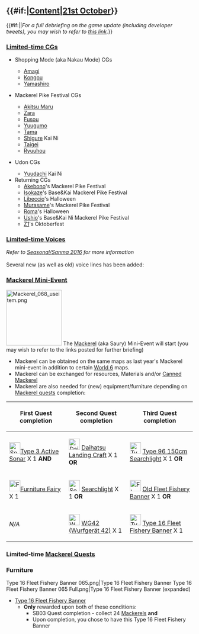 == {{#if:{{{thread|}}}|[[Partials/Updates/2016_October_21st/Content|Content]]|[[Thread:489353|21st October]]}} ==
{{#if:{{{thread|}}}||''For a full debriefing on the game update (including developer tweets), you may wish to refer to [[Partials/Updates/2016_October_21st|this link]].''}}

===[[Seasonal/Sanma 2016#Art|Limited-time CGs]]===
{{SeasonalGallery|slideshow=true|Amagi/Shopping|Kongou/Shopping|Kongou/Kai Ni Shopping|Taigei/Mackerel|Yamashiro/Shopping|Akitsu Maru/Mackerel Pike Festival|Zara/Mackerel Pike Festival|Fusou/Mackerel Pike Festival|Yuugumo/Mackerel Pike Festival|Tama/Mackerel Pike Festival|Shigure/Kai Ni Mackerel Pike Festival|Taigei/Mackerel Pike Festival|Ryuuhou/Mackerel Pike Festival|Yuudachi/Kai Ni Udon}}
{{SeasonalGallery|slideshow=true|Akebono/Mackerel Pike Festival|Isokaze/Mackerel Pike Festival|Isokaze/Kai Mackerel Pike Festival|Libeccio/Halloween|Murasame/Mackerel Pike Festival|Roma/Halloween|Ushio/Mackerel Pike Festival|Ushio/Kai Ni Mackerel Pike Festival|Z1/Oktoberfest}}
*{{new}} Shopping Mode (aka Nakau Mode) CGs
**[[Amagi]]
**[[Kongou]]
**[[Yamashiro]]
*{{new}} Mackerel Pike Festival CGs
**[[Akitsu Maru]]
**[[Zara]]
**[[Fusou]]
**[[Yuugumo]]
**[[Tama]]
**[[Shigure]] Kai Ni
**[[Taigei]]
**[[Ryuuhou]]
*{{new}} Udon CGs
** [[Yuudachi]] Kai Ni
* Returning CGs
** [[Akebono]]'s Mackerel Pike Festival
** [[Isokaze]]'s Base&Kai Mackerel Pike Festival
** [[Libeccio]]'s Halloween
** [[Murasame]]'s Mackerel Pike Festival
** [[Roma]]'s Halloween
** [[Ushio]]'s Base&Kai Ni Mackerel Pike Festival
** [[Z1]]'s Oktoberfest
{{clear}}

===[[Seasonal/Sanma 2016#Voices|Limited-time Voices]]===
'' Refer to [[Seasonal/Sanma 2016]] for more information''<br><br>
Several new (as well as old) voice lines has been added:
{{SeasonalTOC|Ayanami|Shikinami|Mutsuki|Kisragi|Satsuki|Fumizuki|Nagatsuki|Kikuzuki|Mikazuki|Mochizuki|Akatsuki|Hibiki|Ikazuchi|Inazuma|Shiratsuyu|Shigure|Murasame|Ooshio|Michishio|Arashio|Arare|Kasumi|Akigumo|Yuugumo|Makigumo|Naganami|Yayoi|Uzuki|Isokaze|Amatsukaze|Harusame|Hatsuzuki|Asashimo|Libeccio|Arashi|Oyashio|Kamikaze|Harukaze|Minzuki|Uranami|Yura|Yuubari|Agano|Noshiro|Sakawa|Ooyodo|Mogami|Aoba|Takao|Atago|Mikuma|Kinugasa|Suzuya|Kumano|Zara|Pola|Kongou|Hiei|Haruna|Kirishima|Fusou|Yamashiro|Yamato|Musashi|Warspite|Iowa|Houshou|Ryuujou|Ryuuhou|Souryuu|Hiryuu|Taihou|Unryuu|Graf Zeppelin|Aquila|I-168|I-58|Maruyu|I-26|Akitsu Maru|Kashima}}

===[[Mackerel|Mackerel Mini-Event]]===
[[File:Mackerel 068 useitem.png|150px|right]]
The [[Mackerel]] (aka Saury) Mini-Event will start (you may wish to refer to the links posted for further briefing)
*Mackerel can be obtained on the same maps as last year's Mackerel mini-event in addition to certain [[World 6]] maps. 
*Mackerel can be exchanged for resources, Materials and/or [[Canned Mackerel]]
*Mackerel are also needed for (new) equipment/furniture depending on [[Mackerel#Quests|Mackerel quests]] completion:
{| class="wikitable"
! First Quest completion
! Second Quest completion
! Third Quest completion
|-
| [[File:Sonar.png|30px|link=Type 3 Active Sonar]][[Type 3 Active Sonar]] X 1 '''AND'''
| [[File:Daihatsu Landing Craft 068 Card.png|30px|link=Daihatsu Landing Craft]] [[Daihatsu Landing Craft]] X 1 '''OR'''
| [[File:Type 96 150cm Searchlight 140 Card.png|30px|link=Type 96 150cm Searchlight]] [[Type 96 150cm Searchlight]] X 1 '''OR'''
|-
| [[File:Furniture fairy.png|30px|link=Furniture]][[Furniture|Furniture Fairy]] X 1
| [[File:Searchlight 074 Card.png|30px|link=Searchlight]] [[Searchlight]] X 1 '''OR'''
| [[File:Fleet Fishery Banner 050.png|30px]] [[Furniture/Object#Fleet_fishery_banner|Old Fleet Fishery Banner]] X 1 '''OR'''
|-
| ''N/A''
| [[File:WG42 (Wurfgerät 42) 126 Card.png|30px|link=WG42 (Wurfgerät 42)]] [[WG42 (Wurfgerät 42)]] X 1
| [[File:Type 16 Fleet Fishery Banner 065.png|30px]] [[Furniture/Object#Type_16_Fleet_fishery_banner|Type 16 Fleet Fishery Banner]] X 1
|}

===Limited-time [[Mackerel#Quests|Mackerel Quests]]===
{{QuestList|
{{Quest
|ID = SB01
|Use_ID = B1
|Title_JP = 秋刀魚漁：きらりーん！秋刀魚漁支援！
|Title_EN = Pacific saury fishing: It's time to shine! Mackerel fishing support!
|Requirements = Have 3 saury fishes in your inventory.
|Rewards_RSC = 500 / 0 / 0 / 0
|Rewards_Items = [[File:Sonar.png|30px|link=Type 3 Active Sonar]][[Type 3 Active Sonar]] X 1<br />[[File:Furniture fairy.png|30px|link=Furniture]][[Furniture|Furniture Fairy]] X 1
|Note = Unlocks: [[#SB02|SB02]]
}}
{{Quest
|ID = SB02
|Use_ID = B1
|Title_JP = 秋刀魚漁：もっともーっと、秋刀魚漁！
|Title_EN = Pacific saury fishing: Fish for more and more mackerels!
|Requirements = Have 8 saury fishes in your inventory.
|Rewards_RSC = 1000 / 1000 / 0 / 0
|Rewards_Items = You can choose one of the following as a reward:<br>
[[File:Daihatsu Landing Craft 068 Card.png|30px|link=Daihatsu Landing Craft]][[Daihatsu Landing Craft]]<br>
[[File:Searchlight 074 Card.png|30px|link=Searchlight]][[Searchlight]]<br><br>
[[File:WG42 (Wurfgerät 42) 126 Card.png|30px|link=WG42 (Wurfgerät 42)]][[WG42 (Wurfgerät 42)]]<br>

|Note = Requires: [[#SB01|SB01]]<br>Unlocks: [[#SB03|SB03]]
}}
{{Quest
|ID = SB03
|Use_ID = B1
|Title_JP = 秋刀魚漁：最新鋭の秋刀魚漁！もっとぉ！
|Title_EN = Pacific saury fishing:  Ultra-modern saury fishing! We need moooooore!
|Requirements = Have 24 saury fishes in your inventory.
|Rewards_RSC = 3000 / 3000 / 3000 / 1000
|Rewards_Items = One of the following:
<div style="text-align:left;">
* [[File:Type 96 150cm Searchlight 140 Card.png|30px|link=Type 96 150cm Searchlight]] [[Type 96 150cm Searchlight]]
* [[File:Fleet_Fishery_Banner_050.png|30px]] [[Furniture/Object#Fleet_fishery_banner|Old Fleet Fishery Banner]]
* New Fleet Fishery Banner
</div>
|Note = Requires: [[#SB02|SB02]]
}}
}}

===Furniture===
<gallery type="slideshow" widths="300" hideaddbutton="true">
Type 16 Fleet Fishery Banner 065.png|Type 16 Fleet Fishery Banner
Type 16 Fleet Fishery Banner 065 Full.png|Type 16 Fleet Fishery Banner (expanded)
</gallery>
* [[Furniture/Object#Type_16_Fleet_fishery_banner|Type 16 Fleet Fishery Banner]]
** '''Only''' rewarded upon both of these conditions:
*** SB03 Quest completion - collect 24 [[Mackerel|Mackerels]] '''and'''
*** Upon completion, you chose to have this Type 16 Fleet Fishery Banner
{{clear}}